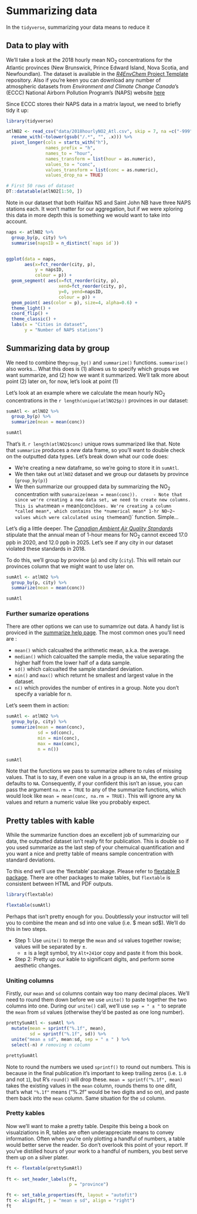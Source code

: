 # Summarizing data

In the `tidyverse`, summarizing your data means to reduce it 

## Data to play with

We'll take a look at the 2018 hourly mean NO~2~ concentrations for the Atlantic provinces (New Brunswick, Prince Edward Island, Nova Scotia, and Newfoundlan). The dataset is available in the [*R4EnvChem* Project Template](https://github.com/DavidRossHall/R4EnvChem-ProjectTemplate) repository. Also if you're keen you can download any number of atmospheric datasets from *Environment and Climate Change Canada*'s (ECCC) National Airborn Pollution Program's (NAPS) website [here](https://data.ec.gc.ca/data/air/monitor/national-air-pollution-surveillance-naps-program/Data-Donnees/?lang=en) 

Since ECCC stores their NAPS data in a matrix layout, we need to briefly tidy it up:

```r
library(tidyverse)

atlNO2 <- read_csv("data/2018hourlyNO2_Atl.csv", skip = 7, na =c("-999")) %>%
  rename_with(~tolower(gsub("/.*", "", .x))) %>%
  pivot_longer(cols = starts_with("h"), 
               names_prefix = "h", 
               names_to = "hour", 
               names_transform = list(hour = as.numeric),
               values_to = "conc", 
               values_transform = list(conc = as.numeric),
               values_drop_na = TRUE) 

# First 50 rows of dataset
DT::datatable(atlNO2[1:50, ])
```

Note in our dataset that both Halifax NS and Saint John NB have three NAPS stations each. It won't matter for our aggregation, but if we were xploring this data in more depth this is something we would want to take into account. 


```r
naps <- atlNO2 %>%
  group_by(p, city) %>%
  summarise(napsID = n_distinct(`naps id`))


ggplot(data = naps, 
       aes(x=fct_reorder(city, p), 
           y = napsID,
           colour = p)) +
  geom_segment( aes(x=fct_reorder(city, p), 
                    xend=fct_reorder(city, p),
                    y=0, yend=napsID,
                    colour = p)) +
  geom_point( aes(color = p), size=4, alpha=0.6) +
  theme_light() +
  coord_flip() +
  theme_classic() + 
  labs(x = "Cities in dataset", 
       y = "Number of NAPS stations")
```


## Summarizing data by group

We need to combine the`group_by()` and `summarize()` functions. `summarise()` also works... What this does is (1) allows us to specify which groups we want summarize, and (2) how we want it summarized. We'll talk more about point (2) later on, for now, let's look at point (1)

Let's look at an example where we calculate the mean hourly NO~2~ concentrations in the `r length(unique(atlNO2$p))` provinces in our dataset:

```r

sumAtl <- atlNO2 %>%
  group_by(p) %>%
  summarize(mean = mean(conc))

sumAtl

```

That's it. `r length(atlNO2$conc)` unique rows summarized like that. Note that `summarize` produces a *new* data frame, so you'll want to double check on the outputted data types. Let's break down what our code does: 

  - We're creating a new dataframe, so we're going to store it in `sumAtl`.
  - We then take out `atlNO2` dataset and  we group our datasets by province (`group_by(p)`)
  - We then summarize our groupped data by summarizing the NO~2~ concentration with `sumaraize(mean = mean(conc)). 
    - Note that since we're creating a new data set, we need to create new columns. This is what `mean = mean(conc)` does. We're creating a column *called mean*, which contains the *numerical mean* 1-hr NO~2~ values which were calculated using the `mean()` function. Simple...
    
    
Let's dig a little deeper. The [*Canadian Ambient Air Quality Standards*](https://ccme.ca/en/air-quality-report) stipulate that the annual mean of 1-hour means for NO~2~ cannot exceed 17.0 ppb in 2020, and 12.0 ppb in 2025. Let's see if any city in our dataset violated these standards in 2018. 

To do this, we'll group by province (`p`) and city (`city`). This will retain our provinces column that we might want to use later on. 

```r
sumAtl <- atlNO2 %>%
  group_by(p, city) %>%
  summarize(mean = mean(conc))

sumAtl
```


### Further sumarize operations

There are other options we can use to sumamrize out data. A handy list is proviced in the [summarize help page](https://dplyr.tidyverse.org/reference/summarise.html). The most common ones you'll need are :

  - `mean()` which calcualted the arithmetic mean, a.k.a. the average. 
  - `median()` which calcualted the sample media, the value separating the higher half from the lower half of a data sample.
  - `sd()` which calcualted the sample standard deviation. 
  - `min()` and `max()` which returnt he smallest and largest value in the dataset. 
  - `n()` which provides the number of entires in a group. Note you don't specify a variable for n. 

Let's seem them in action: 

```r
sumAtl <- atlNO2 %>%
  group_by(p, city) %>%
  summarize(mean = mean(conc),
            sd = sd(conc),
            min = min(conc), 
            max = max(conc), 
            n = n())

sumAtl
```

Note that the functions we pass to summarize adhere to rules of missing values. That is to say, if even one value in a group is an `NA`, the entire group defaults to `NA`. Consequently, if your confident this isn't an issue, you can pass the argument `na.rm = TRUE` to any of the summarize functions, which would look like `mean = mean(conc, na.rm = TRUE)`. This will ignore any `NA` values and return a numeric value like you probably expect. 


## Pretty tables with kable

While the summarize function does an excellent job of summarizing our data, the outputted dataset isn't really fit for publication. This is double so if you used summarize as the last step of your chemuical quantification and you want a nice and pretty table of means sample concentration with standard deviations. 

To this end we'll use the 'flextable' pacakage. Please refer to [flextable R package](https://davidgohel.github.io/flextable/index.html). There are other packages to make tables, but `flextable` is consistent between HTML and PDF outputs. 

```r
library(flextable)

flextable(sumAtl)
```

Perhaps that isn't pretty enough for you. Doubtlessly your instructor will tell you to combine the mean and sd into one value (i.e. $ mean \pm sd$). We'll do this in two steps. 
  
  - Step 1: Use `unite()` to merge the `mean` and `sd` values together rowise; values will be separated by ±. 
    - ± is a legit symbol, try `Alt+241`or copy and paste it from this book. 
  - Step 2: Pretty up our kable to significant digits, and perform some aesthetic changes. 


### Uniting columns 

Firstly, our `mean` and `sd` columns contain way too many decimal places. We'll need to round them down before we use `unite()` to paste together the two columns into one. During our `unite()` call, we'll use `sep = " ± "` to seprate the `mean` from `sd` values (otherwise they'd be pasted as one long number). 

```r

prettySumAtl <- sumAtl %>%
  mutate(mean = sprintf("%.1f", mean), 
         sd = sprintf("%.1f", sd)) %>%
  unite("mean ± sd", mean:sd, sep = " ± " ) %>%
  select(-n) # removing n column

prettySumAtl
```

Note to round the numbers we used `sprintf()` to round out numbers. This is because in the final publication it's important to keep trailing zeros (i.e. `1.0` and not `1`), but R's `round()` will drop these. `mean = sprintf("%.1f", mean)` takes the existing values in the `mean` column, rounds thems to one difit, that's what `"%.1f"` means ("%.2f" would be two digits and so on), and paste them back into the `mean` column. Same situation for the `sd` column. 


### Pretty kables 

Now we'll want to make a pretty table. Despite this being a book on visualziations in R, tables are often underappreciate means to convey information. Often when you're only plotting a handful of numbers, a table would better serve the reader. So don't overlook this point of your report. If you've distilled hours of your work to a handful of numbers, you best serve them up on a silver plater. 


```r


ft <- flextable(prettySumAtl) 
  
ft <- set_header_labels(ft, 
                        p = "province")

ft <- set_table_properties(ft, layout = "autofit")
ft <- align(ft, j = "mean ± sd", align = "right")
ft
```



